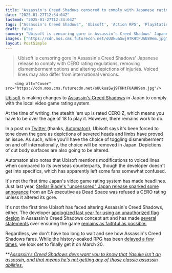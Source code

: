 ```yaml
---
title: "Assassin's Creed Shadows censored to comply with Japanese ratings, almost 1 year after an EA exec complained Stellar Blade got away with what the Dead Space remake didn't"
date: "2025-01-27T12:34:04Z"
lastmod: "2025-01-27T12:34:04Z"
tags: ["Assassin's Creed Shadows", 'Ubisoft', 'Action RPG', 'PlayStation', 'Xbox', 'PC', 'CERO Rating', 'Japan', 'Gore Censorship']
draft: false
summary: "Ubisoft is censoring gore in Assassin's Creed Shadows' Japanese release to comply with CERO rating regulations, removing dismemberment options and altering depictions of injuries.  Voiced lines may also differ from international versions."
images: ["https://cdn.mos.cms.futurecdn.net/oUUkuaSwj9TKHtFUAU89em.jpg"]
layout: PostSimple
---
```

> Ubisoft is censoring gore in Assassin's Creed Shadows' Japanese release to comply with CERO rating regulations, removing dismemberment options and altering depictions of injuries.  Voiced lines may also differ from international versions.


        <img alt="Cover" src="https://cdn.mos.cms.futurecdn.net/oUUkuaSwj9TKHtFUAU89em.jpg"/>
        
[Ubisoft](https://www.gamesradar.com/tag/ubisoft/) is making changes to [Assassin's Creed Shadows](https://www.gamesradar.com/assassins-creed-shadows-guide/) in Japan to comply with the local video game rating system.

At the time of writing, the stealth 'em up is rated CERO Z, which means you have to be over the age of 18 to play it. However, there remains work to do.

In a post on [Twitter ](https://x.com/UBISOFT_JAPAN/status/1882611785775174070)(thanks, [Automaton](https://automaton-media.com/en/news/assassins-creed-shadows-will-be-censored-in-japan-to-comply-with-cero/)), Ubisoft says it's been forced to tone down the gore as depictions of severed heads and limbs have proved an issue. As such, while you'll have the choice of toggling dismemberment on and off internationally, the choice will be removed in Japan. Depictions of cut body surfaces are also going to be altered.

Automaton also notes that Ubisoft mentions modifications to voiced lines when compared to its overseas counterparts, though the developer doesn't get into specifics, which has apparently left some fans somewhat confused.

It's not the first time Japan's video game rating system has made headlines. Just last year, [Stellar Blade's "uncensored" Japan release sparked some annoyance](https://www.gamesradar.com/games/action/stellar-blades-uncensored-japan-release-sparks-controversy-as-ea-exec-complains-his-2023-game-was-banned-over-similar-gore/) from an EA executive as Dead Space was refused a CERO rating unless it altered its gore.

It's not the first time Ubisoft has faced altering Assassin's Creed Shadows, either. The developer [apologized last year for using an unauthorized flag design](https://www.gamesradar.com/games/assassin-s-creed/ubisoft-apologizes-for-using-an-unauthorized-flag-design-in-assassins-creed-shadows-concept-art-wont-use-it-anymore-except-for-in-its-pricey-collectors-edition-art-book/) in Assassin's Creed Shadows concept art and has made [several statements](https://www.gamesradar.com/games/assassin-s-creed/assassins-creed-shadows-japanese-setting-has-been-very-very-tricky-because-ubisoft-wants-to-be-respectful-and-avoid-telling-a-culture-about-their-own-culture/) over ensuring the game [remains as faithful as possible.](https://www.gamesradar.com/games/assassin-s-creed/assassins-creed-shadows-dev-time-is-even-longer-than-the-massive-assassins-creed-valhalla-as-ubisoft-wants-the-rpgs-depiction-of-japan-to-be-as-authentic-as-possible/)

Regardless, we don't have too long to wait and see how Assassin's Creed Shadows fares. While the history-soaked RPG has been [delayed a few times](https://www.gamesradar.com/games/assassin-s-creed/assassins-creed-shadows-delayed-yet-again-this-time-to-march-2025-amid-ubisofts-renewed-focus-on-gameplay-quality-and-engaging-day-1-experiences/), we look set to finally get it on March 20.

**[<em>Assassin's Creed Shadows devs want you to know that Yasuke isn't an assassin, and that means he's not getting any of those classic assassin abilities.</em>](https://www.gamesradar.com/games/assassin-s-creed/assassins-creed-shadows-devs-want-you-to-know-that-yasuke-isnt-an-assassin-and-that-means-hes-not-getting-any-of-those-classic-assassin-abilities/)
        